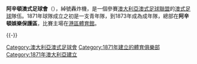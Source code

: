 {{noteTA
|G1=地名
|1=zh-hans:埃森登;zh-hant:阿辛頓;
|2=zh-hans:橄榄球俱乐部;zh-hant:澳式足球會;
|3=zh-hans:澳式橄榄球;zh-hant:澳式足球;
|4=zh-hans:橄榄球联盟;zh-hant:澳式足球聯盟;
}}
{{Infobox australian football club
  | clubname  = 阿辛頓澳式足球會
  | fullname  = 阿辛頓澳式足球會
  | nicknames = 轟炸機，-{zh-hans:登;zh-hant:頓}-
  | afterfinals  = 8
  | home&away = 8
  | season    = 2021
  | position  = 
  | topgoalkicker  = [[Jake_Stringer|Jake Stringer]] (41)
  | bestandfairest = 
  | founded   = 1872
  | colours   = {{color box|Red}} Red and {{color box|Black}} Black
  | league    = [[澳大利亞澳式足球聯盟|澳大利亞澳式足球聯盟]]
  | chairman  = [[Ray_Horsburgh|Ray Horsburgh]]
  | coach     = [[John_Worsfold|John Worsfold]]
  | captain   = [[Dyson_Heppell|Dyson Heppell]]
  | ground    = [[Etihad_Stadium|Etihad Stadium]]
  | ground2   = [[MCG|MCG]]
  | ground3   = [[Windy_Hill,_Essendon|Windy Hill]]
  | capacity  = 53,355
  | capacity2 = 100,000
  | capacity3 = 15,000
  | url       = [http://www.essendonfc.com.au www.essendonfc.com.au]
}}
'''阿辛頓澳式足球會'''（{{lang-en|Essendon Football Club}}），綽號轟炸機，是一個參賽[[澳大利亞澳式足球聯盟|澳大利亞澳式足球聯盟]]的[[澳式足球|澳式足球]]隊伍。1871年球隊成立之初是一支青年隊，到1873年成為成年隊，總部在'''阿辛頓娛樂保護區'''，比賽主場在[[港區體育館|港區體育館]]。

{{-}}
{{AFL}}

{{DEFAULTSORT:Essendon Football Club}}
[[Category:澳大利亞澳式足球會|Category:澳大利亞澳式足球會]]
[[Category:1871年建立的體育俱樂部|Category:1871年建立的體育俱樂部]]
[[Category:1871年澳大利亞建立|Category:1871年澳大利亞建立]]
